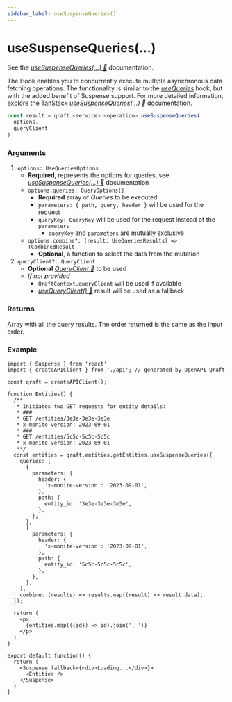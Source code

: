 ```yaml
---
sidebar_label: useSuspenseQueries()
---
```


# useSuspenseQueries(...)

See the [_useSuspenseQueries(...) 🌴_](https://tanstack.com/query/latest/docs/framework/react/reference/useSuspenseQueries) documentation.

The Hook enables you to concurrently execute multiple asynchronous data fetching operations.
The functionality is similar to the [_useQueries_](/hooks/useQueries.mdx) hook, but with the added benefit of Suspense support.
For more detailed information, explore the TanStack
[_useSuspenseQueries(...) 🌴_](https://tanstack.com/query/latest/docs/framework/react/reference/useSuspenseQueries) documentation.

```ts
const result = qraft.<service>.<operation>.useSuspenseQueries(
  options,
  queryClient
)
```

### Arguments

1.  `options: UseQueriesOptions`
    - **Required**, represents the options for queries, see [_useSuspenseQueries(...) 🌴_](https://tanstack.com/query/latest/docs/framework/react/reference/useSuspenseQueries) documentation
    - `options.queries: QueryOptions[]`
      - **Required** array of _Queries_ to be executed
      - `parameters: { path, query, header }` will be used for the request
      - `queryKey: QueryKey` will be used for the request instead of the `parameters`
        - `queryKey` and `parameters` are mutually exclusive
    - `options.combine?: (result: UseQueriesResults) => TCombinedResult`
      - **Optional**, a function to select the data from the mutation
2.  `queryClient?: QueryClient`
    - **Optional** [_QueryClient 🌴_](https://tanstack.com/query/latest/docs/reference/QueryClient) to be used
    - _If not provided_
      - `QraftContext.queryClient` will be used if available
      - [_useQueryClient() 🌴_](https://tanstack.com/query/latest/docs/framework/react/reference/useQueryClient)
        result will be used as a fallback

### Returns

Array with all the query results. The order returned is the same as the input order.

### Example

```tsx title="src/Entities.tsx"
import { Suspense } from 'react'
import { createAPIClient } from './api'; // generated by OpenAPI Qraft

const qraft = createAPIClient();

function Entities() {
  /**
   * Initiates two GET requests for entity details:
   * ###
   * GET /entities/3e3e-3e3e-3e3e
   * x-monite-version: 2023-09-01
   * ###
   * GET /entities/5c5c-5c5c-5c5c
   * x-monite-version: 2023-09-01
   **/
  const entities = qraft.entities.getEntities.useSuspenseQueries({
    queries: [
      {
        parameters: {
          header: {
            'x-monite-version': '2023-09-01',
          },
          path: {
            entity_id: '3e3e-3e3e-3e3e',
          },
        },
      },
      {
        parameters: {
          header: {
            'x-monite-version': '2023-09-01',
          },
          path: {
            entity_id: '5c5c-5c5c-5c5c',
          },
        },
      },
    ],
    combine: (results) => results.map((result) => result.data),
  });

  return (
    <p>
      {entities.map(({id}) => id).join(', ')}
    </p>
  )
}

export default function() {
  return (
    <Suspense fallback={<div>Loading...</div>}>
      <Entities />
    </Suspense>
  )
}
```
